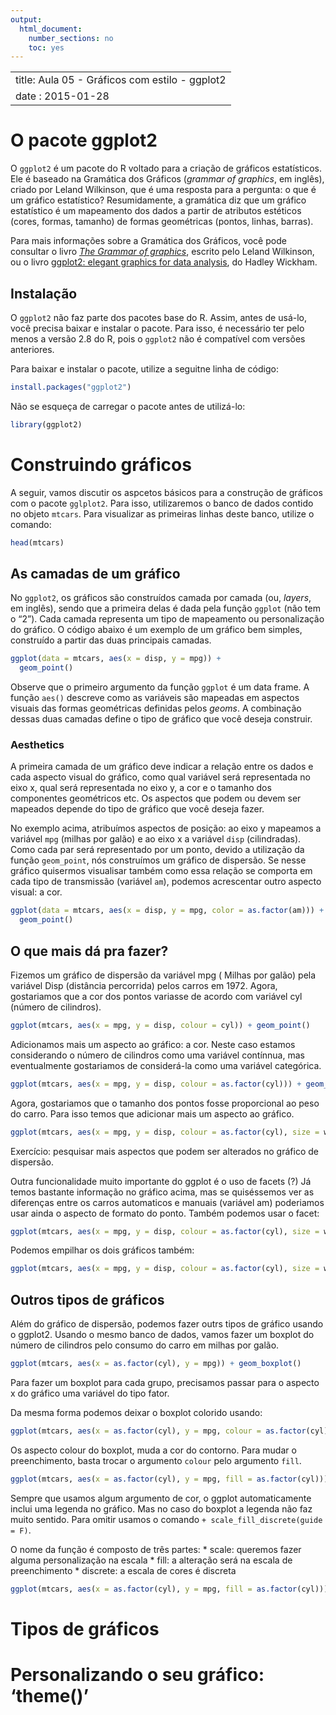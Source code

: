 ```yaml
---
output:
  html_document:
    number_sections: no
    toc: yes
---
```


---
title: Aula 05 - Gráficos com estilo - ggplot2
date : 2015-01-28
---

# O pacote ggplot2

O `ggplot2` é um pacote do R voltado para a criação de gráficos estatísticos. Ele é baseado na Gramática dos Gráficos (*grammar of graphics*, em inglês), criado por Leland Wilkinson, que é uma resposta para a pergunta: o que é um gráfico estatístico? Resumidamente, a gramática diz que um gráfico estatístico é um mapeamento dos dados a partir de atributos estéticos (cores, formas, tamanho) de formas geométricas (pontos, linhas, barras).

Para mais informações sobre a Gramática dos Gráficos, você pode consultar o livro [*The Grammar of graphics*](http://www.springer.com/statistics/computational+statistics/book/978-0-387-24544-7), escrito pelo Leland Wilkinson, ou o livro [ggplot2: elegant graphics for data analysis](http://ggplot2.org/book/), do Hadley Wickham.

## Instalação

O `ggplot2` não faz parte dos pacotes base do R. Assim, antes de usá-lo, você precisa baixar e instalar o pacote. Para isso, é necessário ter pelo menos a versão 2.8 do R, pois o `ggplot2` não é compatível com versões anteriores.

Para baixar e instalar o pacote, utilize a seguitne linha de código:

```r
install.packages("ggplot2")
```
Não se esqueça de carregar o pacote antes de utilizá-lo:

```r
library(ggplot2)
```

# Construindo gráficos

A seguir, vamos discutir os aspcetos básicos para a construção de gráficos com o pacote `gglplot2`. Para isso, utilizaremos o banco de dados contido no objeto `mtcars`. Para visualizar as primeiras linhas deste banco, utilize o comando:

```r
head(mtcars)
```

## As camadas de um gráfico

No `ggplot2`, os gráficos são construídos camada por camada (ou, *layers*, em inglês), sendo que a primeira delas é dada pela função `ggplot` (não tem o "2"). Cada camada representa um tipo de mapeamento ou personalização do gráfico. O código abaixo é um exemplo de um gráfico bem simples, construído a partir das duas principais camadas. 


```r
ggplot(data = mtcars, aes(x = disp, y = mpg)) + 
  geom_point()
```

Observe que o primeiro argumento da função `ggplot` é um data frame. A função `aes()` descreve como as variáveis são mapeadas em aspectos visuais das formas geométricas definidas pelos *geoms*. A combinação dessas duas camadas define o tipo de gráfico que você deseja construir.

### Aesthetics

A primeira camada de um gráfico deve indicar a relação entre os dados e cada aspecto visual do gráfico, como qual variável será representada no eixo x, qual será representada no eixo y, a cor e o tamanho dos componentes geométricos etc. Os aspectos que podem ou devem ser mapeados depende do tipo de gráfico que você deseja fazer.

No exemplo acima, atribuímos aspectos de posição: ao eixo y mapeamos a variável `mpg` (milhas por galão) e ao eixo x a variável `disp` (cilindradas). Como cada par será representado por um ponto, devido a utilização da função  `geom_point`, nós construímos um gráfico de dispersão. Se nesse gráfico quisermos visualisar também como essa relação se comporta em cada tipo de transmissão (variável `am`), podemos acrescentar outro aspecto visual: a cor.

```r
ggplot(data = mtcars, aes(x = disp, y = mpg, color = as.factor(am))) + 
  geom_point()
```

## O que mais dá pra fazer?

Fizemos um gráfico de dispersão da variável mpg ( Milhas por galão) pela variável Disp (distância percorrida) pelos carros em 1972. Agora, gostariamos que a cor dos pontos variasse de acordo com  variável cyl (número de cilindros).

```r
ggplot(mtcars, aes(x = mpg, y = disp, colour = cyl)) + geom_point()
```

Adicionamos mais um aspecto ao gráfico: a cor. Neste caso estamos considerando o número de cilindros como uma variável contínnua, mas eventualmente gostariamos de considerá-la como uma variável categórica.

```r
ggplot(mtcars, aes(x = mpg, y = disp, colour = as.factor(cyl))) + geom_point()
```

Agora, gostariamos que o tamanho dos pontos fosse proporcional ao peso do carro. Para isso temos que adicionar mais um aspecto ao gráfico.

```r
ggplot(mtcars, aes(x = mpg, y = disp, colour = as.factor(cyl), size = wt)) + geom_point()
```

Exercício: pesquisar mais aspectos que podem ser alterados no gráfico de dispersão.

Outra funcionalidade muito importante do ggplot é o uso de facets (?) Já temos bastante informação no gráfico acima, mas se quiséssemos ver as diferenças entre os carros automaticos e manuais (variável am) poderiamos usar ainda o aspecto de formato do ponto. Também podemos usar o facet:

```r
ggplot(mtcars, aes(x = mpg, y = disp, colour = as.factor(cyl), size = wt)) + geom_point() + facet_grid(.~am)
```

Podemos empilhar os dois gráficos também:

```r
ggplot(mtcars, aes(x = mpg, y = disp, colour = as.factor(cyl), size = wt)) + geom_point() + facet_grid(am~.)
```

## Outros tipos de gráficos

Além do gráfico de dispersão, podemos fazer outrs tipos de gráfico usando o ggplot2. Usando o mesmo banco de dados, vamos fazer um boxplot do número de cilindros pelo consumo do carro em milhas por galão.

```r
ggplot(mtcars, aes(x = as.factor(cyl), y = mpg)) + geom_boxplot()
```

Para fazer um boxplot para cada grupo, precisamos passar para o aspecto x do gráfico uma variável do tipo fator. 

Da mesma forma podemos deixar o boxplot colorido usando:

```r
ggplot(mtcars, aes(x = as.factor(cyl), y = mpg, colour = as.factor(cyl))) + geom_boxplot()
```

Os aspecto colour do boxplot, muda a cor do contorno. Para mudar o preenchimento, basta trocar o argumento `colour` pelo argumento `fill`.

```r
ggplot(mtcars, aes(x = as.factor(cyl), y = mpg, fill = as.factor(cyl))) + geom_boxplot()
```

Sempre que usamos algum argumento de cor, o ggplot automaticamente inclui uma legenda no gráfico. Mas no caso do boxplot a legenda não faz muito sentido. Para omitir usamos o comando `+ scale_fill_discrete(guide = F)`.

O nome da função é composto de três partes: 
* scale: queremos fazer alguma personalização na escala
* fill: a alteração será na escala de preenchimento
* discrete: a escala de cores é discreta

```r
ggplot(mtcars, aes(x = as.factor(cyl), y = mpg, fill = as.factor(cyl))) + geom_boxplot() + scale_fill_discrete(guide = F)
```


# Tipos de gráficos

# Personalizando o seu gráfico: 'theme()' 
